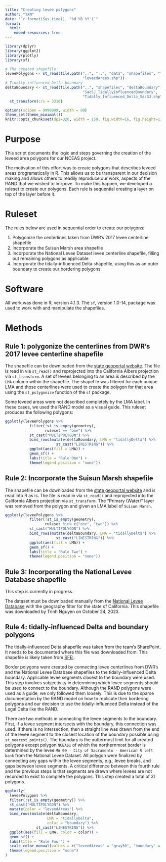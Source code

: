 ```yaml
---
title: "Creating levee polygons"
author: "TXN"
date: "`r format(Sys.time(), '%d %B %Y')`"
format: 
  html:
    embed-resources: true
---
```


```r
library(dplyr)
library(ggplot2)
library(plotly)
library(sf)

# The created shapefile:
leveePolygons <- st_read(file.path("..", "..", "data", "shapefiles", "fixedLevees", 
                                   "leveedAreas.shp"))
# Tidally influenced Delta boundary
deltaBoundary <- st_read(file.path("..", "shapefiles", "deltaBoundary",
                                   "SacSJ_TidallyInfluencedBoundary", 
                                   "Tidally_Influenced_Delta_SacSJ.shp")) %>% 
  st_transform(crs = 3310)
```


```r
options(scipen = 9999999, width = 80)
theme_set(theme_minimal())
knitr::opts_chunk$set(dpi=320, width = 150, fig.width=16, fig.height=11, warning=FALSE, message=F, dev.args = list(type = "cairo-png", pointsize = 13), echo = F)
```

# Purpose

This script documents the logic and steps governing the creation of the leveed area polygons for our NCEAS project.

The motivation of this effort was to create polygons that describes leveed areas programatically in R. This allows us to be transparent in our decision making  and allows others to readily reproduce our work, aspects of the RAND that we wished to imrpove. To make this happen, we developed a ruleset to create our polygons. Each rule is sequential creating a layer on top of the layer before it. 

# Ruleset

The rules below are used in sequential order to create our polygons:

1. Polygonize the centerlines taken from DWR's 2017 levee centerline shapefile
2. Incorporate the Suisun Marsh area shapefile
3. Incorporate the National Levee Dataset levee centerline shapefile, filling out remaining polygons as applicable
4. Incorporate the tidally-influenced Delta shapefile, using this as an outer boundary to create our bordering polygons.

# Software

All work was done in R, version 4.1.3. The `sf`, version 1.0-14, package was used to work with and manipulate the shapefiles.

# Methods

## Rule 1: polygonize the centerlines from DWR's 2017 levee centerline shapefile

The shapefile can be downloaded from the [state geoportal website](https://gis.data.ca.gov/datasets/7995cfe94bcc4e15afe92f40efb66cc6_0/about). The file is read in via `st_read()` and reprojected into the California Albers projection via `st_transform`. A set of levees belonging to an area is described by the `LMA` column within the shapefile. The shapefile was filtered for each unique LMA and those centerlines were used to create the polygon for that area using the `st_polygonize` function of the `sf` package. 

Some leveed areas were not described completely by the LMA label. In these cases, we used the RAND model as a visual guide. This ruleset produces the following polygons:

```r
ggplotly(leveePolygons %>%
           filter(!st_is_empty(geometry),
                  ruleset == "one") %>%
           st_cast("MULTIPOLYGON") %>% 
           bind_rows(mutate(deltaBoundary, LMA = "tidallyDelta") %>% 
                       st_cast("LINESTRING")) %>% 
           ggplot(aes(fill = LMA)) +
           geom_sf() +
           labs(title = "Rule One") +
           theme(legend.position = "none"))
```

## Rule 2: Incorporate the Suisun Marsh shapefile

The shapefile can be downloaded from the [state geoportal website](https://gis.data.ca.gov/datasets/643785963c664e48a8fba3f0e1506160_0/about) and is read into R as is. The file is read in via `st_read()` and reprojected into the California Albers projection via `st_transform`. The "Primary (Water)" layer was removed from the polygon and given an LMA label of `Suisun Marsh`.

```r
ggplotly(leveePolygons %>%
           filter(!st_is_empty(geometry),
                  ruleset %in% c("one", "two")) %>%
           st_cast("MULTIPOLYGON") %>%
           bind_rows(mutate(deltaBoundary, LMA = "tidallyDelta") %>%
                       st_cast("LINESTRING")) %>%
           ggplot(aes(fill = LMA)) +
           geom_sf() +
           labs(title = "Rule Two") +
           theme(legend.position = "none"))
```

## Rule 3: Incorporating the National Levee Database shapefile

This step is currently in progress.

The dataset must be downloaded manually from the [National Levee Database](https://levees.sec.usace.army.mil/#/) with the geography filter for the state of California. This shapefile was downloaded by Trinh Nguyen on October 24, 2023.

## Rule 4: tidally-influenced Delta and boundary polygons

The tidally-influenced Delta shapefile was taken from the team's SharePoint. It needs to be documented where this file was downloaded from. This shapefile is likely taken from [SFEI](https://www.sfei.org/content/delta-historical-ecology-gis-data).

Border polygons were created by connecting levee centerlines from DWR's and the National Levee Database shapefiles to the tidally-influenced Delta boundary. Applicable levee segments closest to the boundary were used. This step involves subjectivity in determining which levee segments should be used to connect to the boundary. Although the RAND polygons were used as a guide, we only followed them loosely. This is due to the sparse documentation by the RAND model on how to replicate their bordering polygons and our decision to use the tidally-influenced Delta instead of the Legal Delta like the RAND.

There are two methods in connecting the levee segments to the boundary. First, if a levee segment intersects with the boundary, this connection was used. If there is no intersection, then a straight line was drawn from the end of the levee segment to the closest location of the boundary possible using `st_nearest_points()`. The boundary is the outtermost limit for all created polygons except polygon `NCEAS1` of which the northernmost border is determined by the levee `MA 09 - City of Sacramento - American R left bank` from the National Levee Dataset. All polygon were finalized by connecting any gaps within the levee segments, e.g., levee breaks, and gaps between levee segments. A critical difference between this fourth rule and the previous steps is that segments are drawn where levees are not recorded to exist to complete the polygons. This step created a total of 31 polygons.

```r
ggplotly(
  leveePolygons %>%
  filter(!st_is_empty(geometry)) %>%
  st_cast("MULTIPOLYGON") %>%
  mutate(color = "leveedAreas") %>%
  bind_rows(mutate(deltaBoundary,
                   LMA = "tidallyDelta",
                   color = "boundary") %>%
              st_cast("LINESTRING")) %>%
  ggplot(aes(fill = LMA, color = color)) +
  geom_sf() +
  labs(title = "Rule Four") +
  scale_color_manual(values = c("leveedAreas" = "gray30", "boundary" = "red")) +
  theme(legend.position = "none")
)
```


